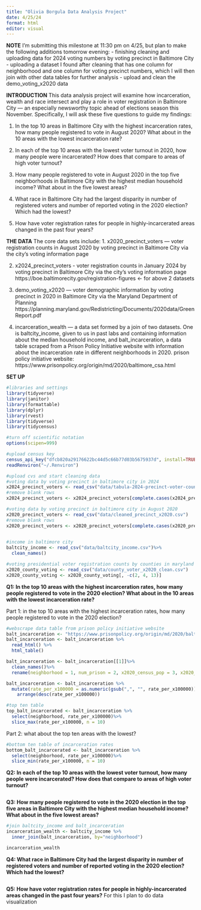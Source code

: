 ```yaml
---
title: "Olivia Borgula Data Analysis Project"
date: 4/25/24
format: html
editor: visual
---
```

**NOTE**
I'm submitting this milestone at 11:30 pm on 4/25, but plan to make the following additions tomorrow evening:
- finishing cleaning and uploading data for 2024 voting numbers by voting precinct in Baltimore City 
- uploading a dataset I found after cleaning that has one column for neighborhood and one column for voting precinct numbers, which I will then join with other data tables for further analysis 
- upload and clean the demo_voting_x2020 data


**INTRODUCTION**
This data analysis project will examine how incarceration, wealth and race intersect and play a role in voter registration in Baltimore City — an especially newsworthy topic ahead of elections season this November. Specifically, I will ask these five questions to guide my findings:

1. In the top 10 areas in Baltimore City with the highest incarceration rates, how many people registered to vote in August 2020? What about in the 10 areas with the lowest incarceration rate?

2. In each of the top 10 areas with the lowest voter turnout in 2020, how many people were incarcerated? How does that compare to areas of high voter turnout?

3. How many people registered to vote in August 2020 in the top five neighborhoods in Baltimore City with the highest median household income? What about in the five lowest areas?

4. What race in Baltimore City had the largest disparity in number of registered voters and number of reported voting in the 2020 election? Which had the lowest?

5. How have voter registration rates for people in highly-incarcerated areas changed in the past four years? 

**THE DATA**
The core data sets include: 
1. x2020_precinct_voters — voter registration counts in August 2020 by voting precinct in Baltimore City via the city's voting information page

2. x2024_precinct_voters - voter registration counts in January 2024 by voting precinct in Baltimore City via the city's voting information page 
https://boe.baltimorecity.gov/registration-figures <- for above 2 datasets

3. demo_voting_x2020 — voter demographic information by voting precinct in 2020 in Baltimore City via the Maryland Department of Planning
https://planning.maryland.gov/Redistricting/Documents/2020data/GreenReport.pdf

4. incarceration_wealth — a data set formed by a join of two datasets. One is baltcity_income, given to us in past labs and containing information about the median household income, and balt_incarceration, a data table scraped from a Prison Policy Initiative website with information about the incarceration rate in different neighborhoods in 2020. 
prison policy initiative website: https://www.prisonpolicy.org/origin/md/2020/baltimore_csa.html

**SET UP**

```r
#libraries and settings
library(tidyverse)
library(janitor)
library(formattable)
library(dplyr)
library(rvest)
library(tidyverse)
library(tidycensus)

#turn off scientific notation
options(scipen=999)
```

```r
#upload census key
census_api_key("dfcb820a29176622bc44d5c66b77d03b5675937d", install=TRUE, overwrite = TRUE)
readRenviron("~/.Renviron")
```

```r
#upload cvs and start cleaning data 
#voting data by voting precinct in baltimore city in 2024 
x2024_precinct_voters <- read_csv("data/tabula-2024-precinct-voter-counts.csv")
#remove blank rows
x2024_precinct_voters <- x2024_precinct_voters[complete.cases(x2024_precinct_voters), ]

#voting data by voting precinct in baltimore city in August 2020 
x2020_precinct_voters <- read_csv("data/cleaned_precinct_x2020.csv")
#remove blank rows
x2020_precinct_voters <- x2020_precinct_voters[complete.cases(x2020_precinct_voters), ]
  

#income in baltimore city
baltcity_income <- read_csv("data/baltcity_income.csv")%>%
  clean_names()

#voting presidential voter registration counts by counties in maryland
x2020_county_voting <- read_csv("data/county_voter_x2020_clean.csv")
x2020_county_voting <- x2020_county_voting[, -c(2, 4, 13)]

```

**Q1: In the top 10 areas with the highest incarceration rates, how many people registered to vote in the 2020 election? What about in the 10 areas with the lowest incarceration rate?**

Part 1: in the top 10 areas with the highest incarceration rates, how many people registered to vote in the 2020 election?

```r
#webscrape data table from prison policy initiative website 
balt_incarceration <- "https://www.prisonpolicy.org/origin/md/2020/baltimore_csa.html"
balt_incarceration <- balt_incarceration %>% 
  read_html() %>% 
  html_table()

balt_incarceration <- balt_incarceration[[1]]%>%
  clean_names()%>%
  rename(neighborhood = 1, num_prison = 2, x2020_census_pop = 3, x2020_total_pop = 4, rate_per_x100000 = 5)

balt_incarceration <- balt_incarceration %>%
  mutate(rate_per_x100000 = as.numeric(gsub(",", "", rate_per_x100000)))%>%
    arrange(desc(rate_per_x100000))

#top ten table
top_balt_incarcerated <- balt_incarceration %>%
  select(neighborhood, rate_per_x100000)%>%
  slice_max(rate_per_x100000, n = 10)
```

Part 2: what about the top ten areas with the lowest?
```r
#bottom ten table of incarceration rates
bottom_balt_incarcerated <- balt_incarceration %>%
  select(neighborhood, rate_per_x100000)%>%
  slice_min(rate_per_x100000, n = 10)
```

**Q2: In each of the top 10 areas with the lowest voter turnout, how many people were incarcerated? How does that compare to areas of high voter turnout?**

```r

```


**Q3: How many people registered to vote in the 2020 election in the top five areas in Baltimore City with the highest median household income? What about in the five lowest areas?**

```r
#join baltcity_income and balt_incarceration
incarceration_wealth <- baltcity_income %>%
  inner_join(balt_incarceration, by="neighborhood")

incarceration_wealth

```


**Q4: What race in Baltimore City had the largest disparity in number of registered voters and number of reported voting in the 2020 election? Which had the lowest? **

```r

```

**Q5: How have voter registration rates for people in highly-incarcerated areas changed in the past four years?**
For this I plan to do data visualization 

